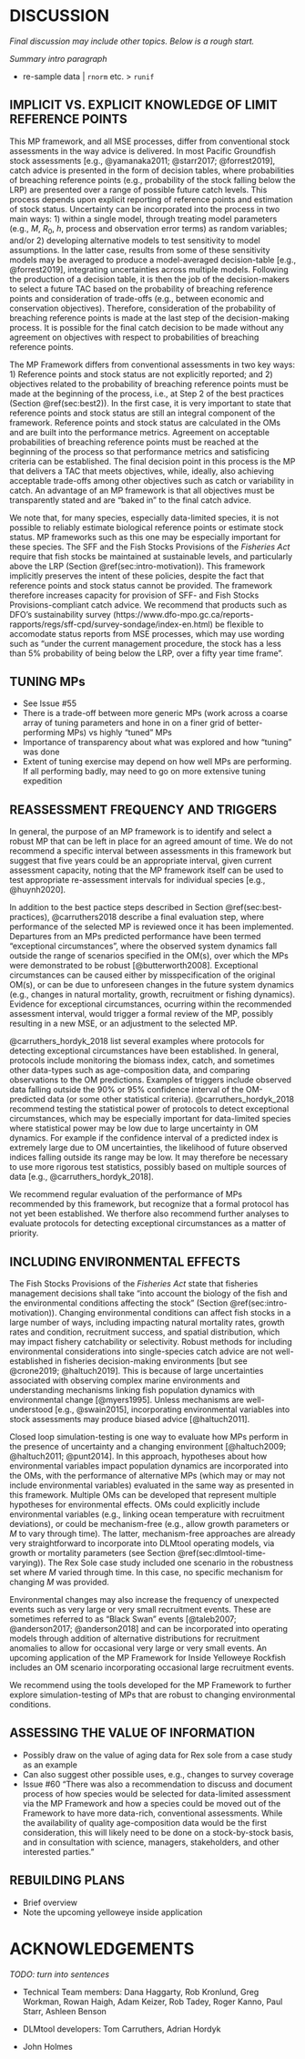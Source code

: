 # DISCUSSION

*Final discussion may include other topics. Below is a rough start.*

*Summary intro paragraph*

<!-- Sean -->

* re-sample data | `rnorm` etc. > `runif`

## IMPLICIT VS. EXPLICIT KNOWLEDGE OF LIMIT REFERENCE POINTS

This MP framework, and all MSE processes, differ from conventional stock assessments in the way advice is delivered.
In most Pacific Groundfish stock assessments [e.g., @yamanaka2011; @starr2017; @forrest2019], catch advice is presented in the form of decision tables, where probabilities of breaching reference points (e.g., probability of the stock falling below the LRP) are presented over a range of possible future catch levels. 
This process depends upon explicit reporting of reference points and estimation of stock status.
Uncertainty can be incorporated into the process in two main ways: 1) within a single model, through treating model parameters (e.g., $M$, $R_0$, $h$, process and observation error terms) as random variables; and/or 2) developing alternative models to test sensitivity to model assumptions.
In the latter case, results from some of these sensitivity models may be averaged to produce a model-averaged decision-table [e.g., @forrest2019], integrating uncertainties across multiple models.
Following the production of a decision table, it is then the job of the decision-makers to select a future TAC based on the probability of breaching reference points and consideration of trade-offs (e.g.,  between economic and conservation objectives).
Therefore, consideration of the probability of breaching reference points is made at the last step of the decision-making process.
It is possible for the final catch decision to be made without any agreement on objectives with respect to probabilities of breaching reference points.

The MP Framework differs from conventional assessments in two key ways: 1) Reference points and stock status are not explicitly reported; and 2) objectives related to the probability of breaching reference points must be made at the beginning of the process, i.e., at Step 2 of the best practices (Section \@ref(sec:best2)). 
In the first case, it is very important to state that reference points and stock status are still an integral component of the framework. 
Reference points and stock status are calculated in the OMs and are built into the performance metrics.
Agreement on acceptable probabilities of breaching reference points must be reached at the beginning of the process so that performance metrics and satisficing criteria can be established. 
The final decision point in this process is the MP that delivers a TAC that meets objectives, while, ideally, also achieving acceptable trade-offs among other objectives such as catch or variability in catch. 
An advantage of an MP framework is that all objectives must be transparently stated and are "baked in" to the final catch advice.

We note that, for many species, especially data-limited species, it is not possible to reliably estimate biological reference points or estimate stock status. 
MP frameworks such as this one may be especially important for these species. 
The SFF and the Fish Stocks Provisions of the *Fisheries Act* require that fish stocks be maintained at sustainable levels, and particularly above the LRP (Section \@ref(sec:intro-motivation)). 
This framework implicitly preserves the intent of these policies, despite the fact that reference points and stock status cannot be provided.
The framework therefore increases capacity for provision of SFF- and Fish Stocks Provisions-compliant catch advice.
We recommend that products such as DFO's sustainability survey (https://www.dfo-mpo.gc.ca/reports-rapports/regs/sff-cpd/survey-sondage/index-en.html) be flexible to accomodate status reports from MSE processes, which may use wording such as "under the current management procedure, the stock has a less than 5% probability of being below the LRP, over a fifty year time frame".

## TUNING MPs
* See Issue #55
* There is a trade-off between more generic MPs (work across a coarse array of tuning parameters and hone in on a finer grid of better-performing MPs) vs highly "tuned" MPs
* Importance of transparency about what was explored and how "tuning" was done
* Extent of tuning exercise may depend on how well MPs are performing. If all performing badly, may need to go on more extensive tuning expedition

## REASSESSMENT FREQUENCY AND TRIGGERS

In general, the purpose of an MP framework is to identify and select a robust MP that can be left in place for an agreed amount of time.
We do not recommend a specific interval between assessments in this framework but suggest that five years could be an appropriate interval, given current assessment capacity, noting that the MP framework itself can be used to test appropriate re-assessment intervals for individual species [e.g., @huynh2020].

In addition to the best pactice steps described in Section \@ref(sec:best-practices), @carruthers2018 describe a final evaluation step, where performance of the selected MP is reviewed once it has been implemented.
Departures from an MPs predicted performance have been termed "exceptional circumstances", where the observed system dynamics fall outside the range of scenarios specified in the OM(s), over which the MPs were demonstrated to be robust [@butterworth2008].
Exceptional circumstances can  be caused either by misspecification of the original OM(s), or can be due to unforeseen changes in the future system dynamics (e.g., changes in natural mortality, growth, recruitment or fishing dynamics). 
Evidence for exceptional circumstances, ocurring within the recommended assessment interval, would trigger a formal review of the MP, possibly resulting in a new MSE, or an adjustment to the selected MP.

@carruthers_hordyk_2018 list several examples where protocols for detecting exceptional circumstances have been established. 
In general, protocols include monitoring the biomass index, catch, and sometimes other data-types such as age-composition data, and comparing observations to the OM predictions.
Examples of triggers include observed data falling outside the 90% or 95% confidence interval of the OM-predicted data (or some other statistical criteria).
@carruthers_hordyk_2018 recommend testing the statistical power of protocols to detect exceptional circumstances, which may be especially important for data-limited species where statistical power may be low due to large uncertainty in OM dynamics. 
For example if the confidence interval of a predicted index is extremely large due to OM uncertainties, the likelihood of future observed indices falling outside its range may be low. 
It may therefore be necessary to use more rigorous test statistics, possibly based on multiple sources of data [e.g., @carruthers_hordyk_2018].

<!--TODo: RF has asked Rob and Brendan for info on protocols for Sablefish-->

We recommend regular evaluation of the performance of MPs recommended by this framework, but recognize that a formal protocol has not yet been established. 
We therfore also recommend further analyses to evaluate protocols for detecting exceptional circumstances as a matter of priority.

## INCLUDING ENVIRONMENTAL EFFECTS

<!--TODO: Improve this. RF to check references. SA please check black swan section ... very rough -->

The Fish Stocks Provisions of the *Fisheries Act* state that fisheries management decisions shall take "into account the biology of the fish and the environmental conditions affecting the stock" (Section \@ref(sec:intro-motivation)).
Changing environmental conditions can affect fish stocks in a large number of ways, including impacting natural mortality rates, growth rates and condition, recruitment success, and spatial distribution, which may impact fishery catchability or selectivity.
Robust methods for including environmental considerations into single-species catch advice are not well-established in fisheries decision-making environments [but see @crone2019; @haltuch2019].
This is because of large uncertainties associated with observing complex marine environments and understanding mechanisms linking fish population dynamics with environmental change [@myers1995].
Unless mechanisms are well-understood [e.g., @swain2015], incorporating environmental variables into stock assessments may produce biased advice [@haltuch2011].

Closed loop simulation-testing is one way to evaluate how MPs perform in the presence of uncertainty and a changing environment [@haltuch2009; @haltuch2011; @punt2014]. 
In this approach, hypotheses about how environmental variables impact population dynamics are incorporated into the OMs, with the performance of alternative MPs (which may or may not include environmental variables) evaluated in the same way as presented in this framework.
Multiple OMs can be developed that represent multiple hypotheses for environmental effects.
OMs could explicitly include environmental variables (e.g., linking ocean temperature with recruitment deviations), or could be mechanism-free (e.g., allow growth parameters or $M$ to vary through time). 
The latter, mechanism-free approaches are already very straightforward to incorporate into DLMtool operating models, via growth or mortality parameters (see Section \@ref(sec:dlmtool-time-varying)). The Rex Sole case study included one scenario in the robustness set where $M$ varied through time. In this case, no specific mechanism for changing $M$ was provided. 

Environmental changes may also increase the frequency of unexpected events such as very large or very small recruitment events. 
These are sometimes referred to as "Black Swan" events [@taleb2007; @anderson2017; @anderson2018] and can be incorporated into operating models through addition of alternative distributions for recruitment anomalies to allow for occasional very large or very small events. 
An upcoming application of the MP Framework for Inside Yelloweye Rockfish includes an OM scenario incorporating occasional large recruitment events.

We recommend using the tools developed for the MP Framework to further explore simulation-testing of MPs that are robust to changing environmental conditions.

## ASSESSING THE VALUE OF INFORMATION

* Possibly draw on the value of aging data for Rex sole from a case study as an example
* Can also suggest other possible uses, e.g., changes to survey coverage
* Issue #60 "There was also a recommendation to discuss and document process of how species would be selected for data-limited assessment via the MP Framework and how a species could be moved out of the Framework to have more data-rich, conventional assessments. While the availability of quality age-composition data would be the first consideration, this will likely need to be done on a stock-by-stock basis, and in consultation with science, managers, stakeholders, and other interested parties."

## REBUILDING PLANS

* Brief overview
* Note the upcoming yelloweye inside application

\clearpage

# ACKNOWLEDGEMENTS

*TODO: turn into sentences*

- Technical Team members: Dana Haggarty, Rob Kronlund, Greg Workman, Rowan Haigh, Adam Keizer, Rob Tadey, Roger Kanno, Paul Starr, Ashleen Benson

- DLMtool developers: Tom Carruthers, Adrian Hordyk

- John Holmes
